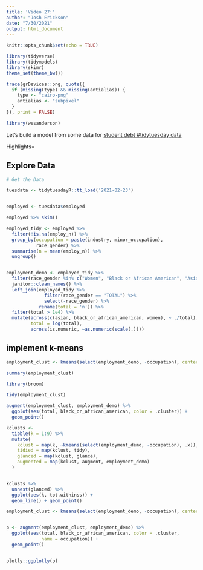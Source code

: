 ```yaml
---
title: 'Video 27:'
author: "Josh Erickson"
date: "7/30/2021"
output: html_document
---
```


```r
knitr::opts_chunk$set(echo = TRUE)
```

```r
library(tidyverse)
library(tidymodels)
library(skimr)
theme_set(theme_bw())

trace(grDevices::png, quote({
  if (missing(type) && missing(antialias)) {
    type <- "cairo-png"
    antialias <- "subpixel"
  }
}), print = FALSE)

library(wesanderson)
```

Let's build a model from some data for [student debt #tidytuesday data](https://github.com/rfordatascience/tidytuesday/blob/master/data/2020/2021-02-23/readme.md)

Highlights=  

## Explore Data

```r
# Get the Data

tuesdata <- tidytuesdayR::tt_load('2021-02-23')


employed <- tuesdata$employed

employed %>% skim()

employed_tidy <- employed %>% 
  filter(!is.na(employ_n)) %>% 
  group_by(occupation = paste(industry, minor_occupation),
           race_gender) %>% 
  summarise(n = mean(employ_n)) %>% 
  ungroup()


employment_demo <- employed_tidy %>% 
  filter(race_gender %in% c("Women", "Black or African American", "Asian")) %>%  pivot_wider(names_from = race_gender, values_from = n, values_fill = 0) %>% 
  janitor::clean_names() %>% 
  left_join(employed_tidy %>% 
              filter(race_gender == "TOTAL") %>% 
              select(-race_gender) %>% 
            rename(total = 'n')) %>% 
  filter(total > 1e4) %>% 
  mutate(across(c(asian, black_or_african_american, women), ~ ./total),
         total = log(total),
         across(is.numeric, ~as.numeric(scale(.))))


```



## implement k-means

```r
employment_clust <- kmeans(select(employment_demo, -occupation), centers = 3)

summary(employment_clust)

library(broom)

tidy(employment_clust)

augment(employment_clust, employment_demo) %>% 
  ggplot(aes(total, black_or_african_american, color = .cluster)) +
  geom_point()

```

```r

kclusts <- 
  tibble(k = 1:9) %>% 
  mutate(
    kclust = map(k, ~kmeans(select(employment_demo, -occupation), .x)),
    tidied = map(kclust, tidy),
    glanced = map(kclust, glance),
    augmented = map(kclust, augment, employment_demo)
  )


kclusts %>% 
  unnest(glanced) %>% 
  ggplot(aes(k, tot.withinss)) +
  geom_line() + geom_point()

employment_clust <- kmeans(select(employment_demo, -occupation), centers = 5)


p <- augment(employment_clust, employment_demo) %>% 
  ggplot(aes(total, black_or_african_american, color = .cluster, 
             name = occupation)) +
  geom_point()


plotly::ggplotly(p)

```
















